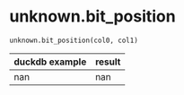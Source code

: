 # unknown.bit_position { #duckops.unknown.bit_position }

`unknown.bit_position(col0, col1)`

| duckdb example | result |
| -------------- | ------ |
| nan | nan |
